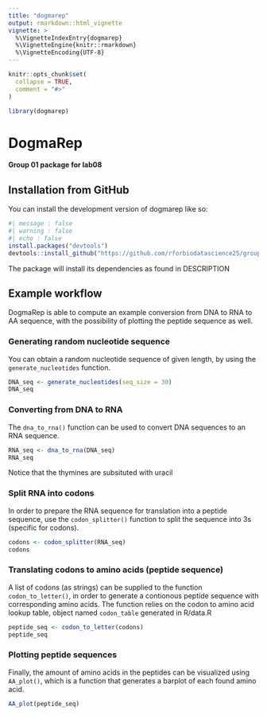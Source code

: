 ```yaml
---
title: "dogmarep"
output: rmarkdown::html_vignette
vignette: >
  %\VignetteIndexEntry{dogmarep}
  %\VignetteEngine{knitr::rmarkdown}
  %\VignetteEncoding{UTF-8}
---
```


```r
knitr::opts_chunk$set(
  collapse = TRUE,
  comment = "#>"
)
```

```r
library(dogmarep)
```

# DogmaRep

**Group 01 package for lab08**

## Installation from GitHub

You can install the development version of dogmarep like so:

```r
#| message : false
#| warning : false
#| echo : false
install.packages("devtools") 
devtools::install_github("https://github.com/rforbiodatascience25/group_01_package")
```

The package will install its dependencies as found in DESCRIPTION

## Example workflow

DogmaRep is able to compute an example conversion from DNA to RNA to AA sequence, with the possibility of plotting the peptide sequence as well.

### Generating random nucleotide sequence

You can obtain a random nucleotide sequence of given length, by using the `generate_nucleotides` function.

```r
DNA_seq <- generate_nucleotides(seq_size = 30)
DNA_seq
```

### Converting from DNA to RNA

The `dna_to_rna()` function can be used to convert DNA sequences to an RNA sequence.

```r
RNA_seq <- dna_to_rna(DNA_seq)
RNA_seq
```

Notice that the thymines are subsituted with uracil

### Split RNA into codons

In order to prepare the RNA sequence for translation into a peptide sequence, use the `codon_splitter()` function to split the sequence into 3s (specific for codons).

```r
codons <- codon_splitter(RNA_seq)
codons
```

### Translating codons to amino acids (peptide sequence)

A list of codons (as strings) can be supplied to the function `codon_to_letter()`, in order to generate a contionous peptide sequence with corresponding amino acids. The function relies on the codon to amino acid lookup table, object named `codon_table` generated in R/data.R

```r
peptide_seq <- codon_to_letter(codons)
peptide_seq
```

### Plotting peptide sequences

Finally, the amount of amino acids in the peptides can be visualized using `AA_plot()`, which is a function that generates a barplot of each found amino acid.

```r
AA_plot(peptide_seq)
```
